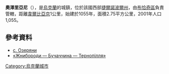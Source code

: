 {{coord|49|5|4|N|25|17|17|E|scale:30000|display=title}}

'''奧澤里亞尼'''（{{lang-uk|Озеряни}}），是[[烏克蘭|烏克蘭]]的城鎮，位於該國西部[[捷爾諾波爾州|捷爾諾波爾州]]，由[[布恰奇區|布恰奇區]]負責管轄，距離[[韋爾比亞京|韋爾比亞京]]1公里，始建於1055年，面積2.75平方公里，2001年人口1,055。

==參考資料==
* [https://web.archive.org/web/20170820201521/http://w1.c1.rada.gov.ua/pls/z7503/A005?rf7571=30647 с. Озеряни]
* [http://zhnyborody.te.ua/ «Жнибороди — Бучаччина — Тернопілля»] {{Wayback|url=http://zhnyborody.te.ua/ |date=20170512162123 }}

{{Ukraine-geo-stub}}
[[Category:烏克蘭城市|Category:烏克蘭城市]]